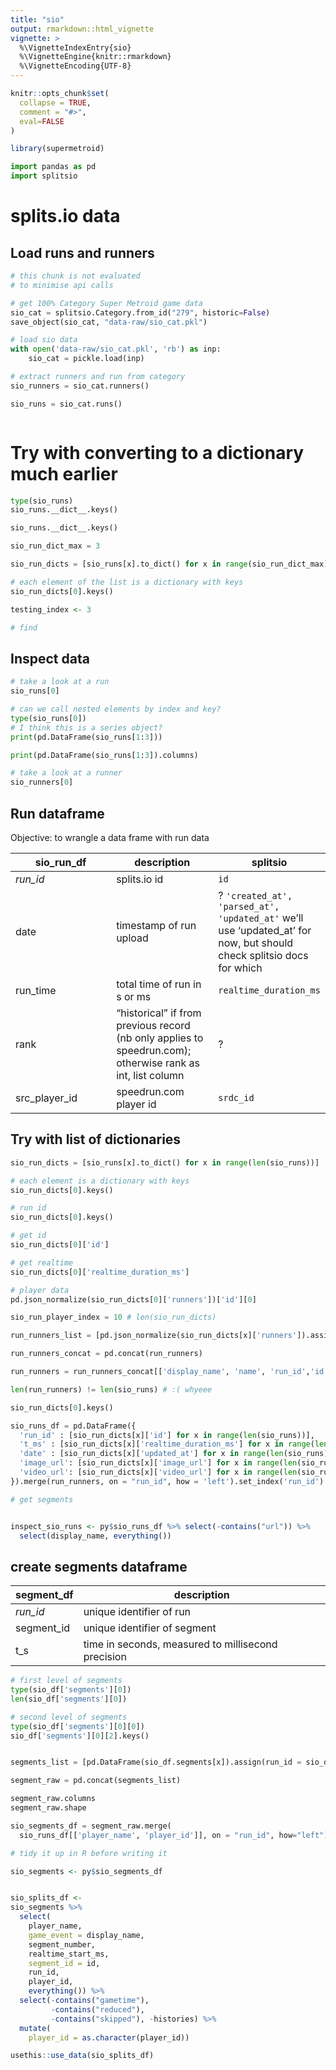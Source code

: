 ```yaml
---
title: "sio"
output: rmarkdown::html_vignette
vignette: >
  %\VignetteIndexEntry{sio}
  %\VignetteEngine{knitr::rmarkdown}
  %\VignetteEncoding{UTF-8}
---
```


```r
knitr::opts_chunk$set(
  collapse = TRUE,
  comment = "#>",
  eval=FALSE
)
```

```r
library(supermetroid)
```

```python
import pandas as pd
import splitsio
```


# splits.io data

## Load runs and runners  

```python
# this chunk is not evaluated 
# to minimise api calls

# get 100% Category Super Metroid game data  
sio_cat = splitsio.Category.from_id("279", historic=False)
save_object(sio_cat, "data-raw/sio_cat.pkl")

```


```python
# load sio data
with open('data-raw/sio_cat.pkl', 'rb') as inp:
    sio_cat = pickle.load(inp)

# extract runners and run from category
sio_runners = sio_cat.runners()

sio_runs = sio_cat.runs()



```


# Try with converting to a dictionary much earlier


```python
type(sio_runs)
sio_runs.__dict__.keys()

sio_runs.__dict__.keys()

```


```python
sio_run_dict_max = 3

sio_run_dicts = [sio_runs[x].to_dict() for x in range(sio_run_dict_max)]

# each element of the list is a dictionary with keys
sio_run_dicts[0].keys()

```

```r
testing_index <- 3

# find 

```


## Inspect data


```python
# take a look at a run
sio_runs[0]

# can we call nested elements by index and key?
type(sio_runs[0])
# I think this is a series object?
print(pd.DataFrame(sio_runs[1:3]))

print(pd.DataFrame(sio_runs[1:3]).columns)

```


```python
# take a look at a runner
sio_runners[0]

```

## Run dataframe

Objective: to wrangle a data frame with run data

sio_run_df | description | splitsio 
- | - | - 
*run_id* | splits.io id | `id` | 
date | timestamp of run upload | ? `'created_at', 'parsed_at', 'updated_at'` we'll use 'updated_at' for now, but should check splitsio docs for which
run_time | total time of run in s or ms | `realtime_duration_ms`
rank | "historical" if from previous record (nb only applies to speedrun.com); otherwise rank as int, list column | ?
src_player_id | speedrun.com player id | `srdc_id`

## Try with list of dictionaries

```python
sio_run_dicts = [sio_runs[x].to_dict() for x in range(len(sio_runs))]

# each element is a dictionary with keys
sio_run_dicts[0].keys()

```

```python
# run id
sio_run_dicts[0].keys()

# get id
sio_run_dicts[0]['id']

# get realtime
sio_run_dicts[0]['realtime_duration_ms']

```

```python
# player data
pd.json_normalize(sio_run_dicts[0]['runners'])['id'][0]

sio_run_player_index = 10 # len(sio_run_dicts)

run_runners_list = [pd.json_normalize(sio_run_dicts[x]['runners']).assign(run_id = sio_runs[x].id) for x in range(len(sio_runs))]

run_runners_concat = pd.concat(run_runners)

run_runners = run_runners_concat[['display_name', 'name', 'run_id','id']].rename(columns={'id':'player_id', 'name':'player_name'})

len(run_runners) != len(sio_runs) # :( whyeee

sio_run_dicts[0].keys()

sio_runs_df = pd.DataFrame({
  'run_id' : [sio_run_dicts[x]['id'] for x in range(len(sio_runs))],
  't_ms' : [sio_run_dicts[x]['realtime_duration_ms'] for x in range(len(sio_runs))],
  'date' : [sio_run_dicts[x]['updated_at'] for x in range(len(sio_runs))],
  'image_url': [sio_run_dicts[x]['image_url'] for x in range(len(sio_runs))],
  'video_url': [sio_run_dicts[x]['video_url'] for x in range(len(sio_runs))]
}).merge(run_runners, on = "run_id", how = 'left').set_index('run_id')

# get segments



```



```r
inspect_sio_runs <- py$sio_runs_df %>% select(-contains("url")) %>% 
  select(display_name, everything())

```



## create segments dataframe

segment_df | description
- | - 
*run_id* | unique identifier of run
segment_id | unique identifier of segment
t_s | time in seconds, measured to millisecond precision

```python
# first level of segments
type(sio_df['segments'][0])
len(sio_df['segments'][0])

# second level of segments
type(sio_df['segments'][0][0])
sio_df['segments'][0][2].keys()


segments_list = [pd.DataFrame(sio_df.segments[x]).assign(run_id = sio_df.id[x]) for x in range(sio_df.shape[0]) ]

segment_raw = pd.concat(segments_list)

segment_raw.columns
segment_raw.shape

sio_segments_df = segment_raw.merge(
  sio_runs_df[['player_name', 'player_id']], on = "run_id", how="left")


```

```r
# tidy it up in R before writing it

sio_segments <- py$sio_segments_df


sio_splits_df <- 
sio_segments %>% 
  select(
    player_name, 
    game_event = display_name, 
    segment_number, 
    realtime_start_ms, 
    segment_id = id,
    run_id,
    player_id,
    everything()) %>% 
  select(-contains("gametime"),
         -contains("reduced"),
         -contains("skipped"), -histories) %>% 
  mutate(
    player_id = as.character(player_id))

```

```r
usethis::use_data(sio_splits_df)

```
